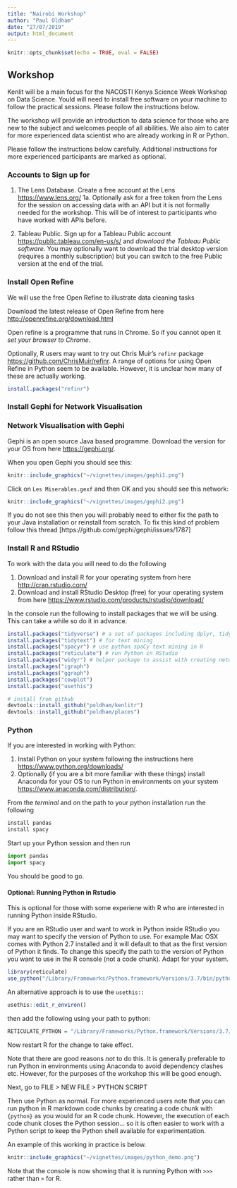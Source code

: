 ```yaml
---
title: "Nairobi Workshop"
author: "Paul Oldham"
date: "27/07/2019"
output: html_document
---
```


```r
knitr::opts_chunk$set(echo = TRUE, eval = FALSE)
```

## Workshop

Kenlit will be a main focus for the NACOSTI Kenya Science Week Workshop on Data Science. Yould will need to install free software on your machine to follow the practical sessions. Please follow the instructions below. 

The workshop will provide an introduction to data science for those who are new to the subject and welcomes people of all abilities. We also aim to cater for more experienced data scientist who are already working in R or Python. 

Please follow the instructions below carefully. Additional instructions for more experienced participants are marked as optional. 

### Accounts to Sign up for

1. The Lens Database. Create a free account at the Lens [https://www.lens.org/](https://www.lens.org/)
1a. Optionally ask for a free token from the Lens for the session on accessing data with an API but it is not formally needed for the workshop. This will be of interest to participants who have worked with APIs before. 

2. Tableau Public. Sign up for a Tableau Public account [https://public.tableau.com/en-us/s/](https://public.tableau.com/en-us/s/) and _download the Tableau Public software_. You may optionally want to download the trial desktop version (requires a monthly subscription) but you can switch to the free Public version at the end of the trial. 

### Install Open Refine

We will use the free Open Refine to illustrate data cleaning tasks 

Download the latest release of Open Refine from here [http://openrefine.org/download.html](http://openrefine.org/download.html)

Open refine is a programme that runs in Chrome. So if you cannot open it _set your browser to Chrome_. 

Optionally, R users may want to try out Chris Muir's `refinr` package [https://github.com/ChrisMuir/refinr](https://github.com/ChrisMuir/refinr). A range of options for using Open Refine in Python seem to be available. However, it is unclear how many of these are actually working. 

```r
install.packages("refinr")
```

### Install Gephi for Network Visualisation

### Network Visualisation with Gephi

Gephi is an open source Java based programme. Download the version for your OS from here [https://gephi.org/](https://gephi.org/).

When you open Gephi you should see this:

```r
knitr::include_graphics("~/vignettes/images/gephi1.png")
```


Click on `Les Miserables.gexf` and  then OK and you should see this network:

```r
knitr::include_graphics("~/vignettes/images/gephi2.png")
```

If you do not see this then you will probably need to either fix the path to your Java installation or reinstall from scratch. To fix this kind of problem follow this thread [https://github.com/gephi/gephi/issues/1787]

### Install R and RStudio

To work with the data you will need to do the following

1. Download and install R for your operating system from here [http://cran.rstudio.com/](https://cran.rstudio.com/)
2. Download and install RStudio Desktop (free) for your operating system from here [https://www.rstudio.com/products/rstudio/download/](https://www.rstudio.com/products/rstudio/download/)

In the console run the following to install packages that we will be using. This can take a while so do it in advance. 

```r
install.packages("tidyverse") # a set of packages including dplyr, tidyr, stringr
install.packages("tidytext") # for text mining
install.packages("spacyr") # use python spaCy text mining in R
install.packages("reticulate") # run Python in RStudio
install.packages("widyr") # helper package to assist with creating network visualisations
install.packages("igraph")
install.packages("ggraph")
install.packages("cowplot") 
install.packages("usethis") 

# install from github
devtools::install_github("poldham/kenlitr")
devtools::install_github("poldham/places")
```

### Python

If you are interested in working with Python:

1. Install Python on your system following the instructions here [https://www.python.org/downloads/](https://www.python.org/downloads/)
2. Optionally (if you are a bit more familiar with these things) install Anaconda for your OS to run Python in environments on your system [https://www.anaconda.com/distribution/](https://www.anaconda.com/distribution/).

From the _terminal_ and on the path to your python installation run the following

```python
install pandas
install spacy
```

Start up your Python session and then run

```python
import pandas
import spacy
```

You should be good to go. 

#### Optional: Running Python in Rstudio

This is optional for those with some experiene with R who are interested in running Python inside RStudio.

If you are an RStudio user and want to work in Python inside RStudio you may want to specify the version of Python to use. For example Mac OSX comes with Python 2.7 installed and it will default to that as the first version of Python it finds. To change this specify the path to the version of Python you want to use in the R console (not a code chunk). Adapt for your system.

```r
library(reticulate)
use_python("/Library/Frameworks/Python.framework/Versions/3.7/bin/python3", required = T)
```

An alternative approach is to use the `usethis::`

```r
usethis::edit_r_environ()
```

then add the following using your path to python:

```r
RETICULATE_PYTHON = "/Library/Frameworks/Python.framework/Versions/3.7/bin/python3"
```

Now restart R for the change to take effect. 

Note that there are good reasons _not_ to do this. It is generally preferable to run Python in environments using Anaconda to avoid dependency clashes etc. However, for the purposes of the workshop this will be good enough.

Next, go to FILE > NEW FILE > PYTHON SCRIPT 

Then use Python as normal. For more experienced users note that you can run python in R markdown code chunks by creating a code chunk with ````{python}```` as you would for an R code chunk. However, the execution of each code chunk closes the Python session... so it is often easier to work with a Python script to keep the Python shell available for experimentation.  

An example of this working in practice is below. 

```r
knitr::include_graphics("~/vignettes/images/python_demo.png")
```

Note that the console is now showing that it is running Python with `>>>` rather than `>` for R. 

